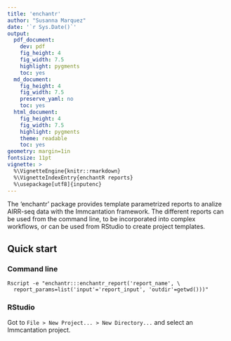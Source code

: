 ```yaml
---
title: 'enchantr'
author: "Susanna Marquez"
date: '`r Sys.Date()`'
output:
  pdf_document:
    dev: pdf
    fig_height: 4
    fig_width: 7.5
    highlight: pygments
    toc: yes
  md_document:
    fig_height: 4
    fig_width: 7.5
    preserve_yaml: no
    toc: yes
  html_document:
    fig_height: 4
    fig_width: 7.5
    highlight: pygments
    theme: readable
    toc: yes
geometry: margin=1in
fontsize: 11pt
vignette: >
  %\VignetteEngine{knitr::rmarkdown}
  %\VignetteIndexEntry{enchantR reports}
  %\usepackage[utf8]{inputenc}
---
```


The 'enchantr' package provides template parametrized reports to analize AIRR-seq
data with the Immcantation framework. The different reports can be used from the 
command line, to be incorporated into complex workflows, or can be used 
from RStudio to create project templates.


## Quick start

### Command line

```
Rscript -e "enchantr:::enchantr_report('report_name', \
  report_params=list('input'='report_input', 'outdir'=getwd()))"
```

### RStudio

Got to `File > New Project... > New Directory...` and select an Immcantation project.




